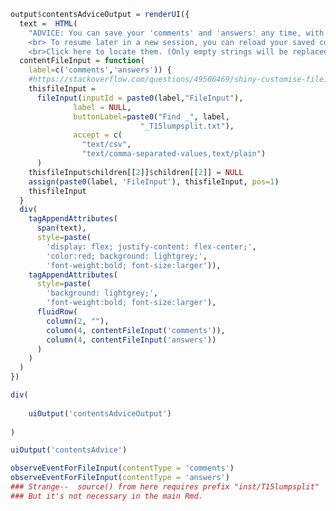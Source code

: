 ```r
output$contentsAdviceOutput = renderUI({
  text =  HTML(
    "ADVICE: You can save your 'comments' and 'answers' any time, with Control-Shift-S. <br>(View your current contributions at the bottom.) 
    <br> To resume later in a new session, you can reload your saved content from your Downloads folder. 
    <br>Click here to locate them. (Only empty strings will be replaced.)")
  contentFileInput = function(
    label=c('comments','answers')) {
    #https://stackoverflow.com/questions/49506469/shiny-customise-fileinput?rq=1
    thisfileInput =
      fileInput(inputId = paste0(label,"FileInput"), 
              label = NULL,
              buttonLabel=paste0("Find _", label,
                             "_T15lumpsplit.txt"),
              accept = c(
                "text/csv",
                "text/comma-separated-values,text/plain")
      )
    thisfileInput$children[[2]]$children[[2]] = NULL
    assign(paste0(label, 'FileInput'), thisfileInput, pos=1)
    thisfileInput
  }
  div(
    tagAppendAttributes(
      span(text),
      style=paste(
        'display: flex; justify-content: flex-center;',
        'color:red; background: lightgrey;',
        'font-weight:bold; font-size:larger')),
    tagAppendAttributes(
      style=paste(
        'background: lightgrey;',
        'font-weight:bold; font-size:larger'),
      fluidRow(
        column(2, ""),
        column(4, contentFileInput('comments')),
        column(4, contentFileInput('answers'))
      )
    )
  )
})

div(
  
    uiOutput('contentsAdviceOutput')
    
)
```

```r
uiOutput('contentsAdvice')
```

```r
observeEventForFileInput(contentType = 'comments')
observeEventForFileInput(contentType = 'answers')
### Strange--  source() from here requires prefix "inst/T15lumpsplit"
### But it's not necessary in the main Rmd.
```


